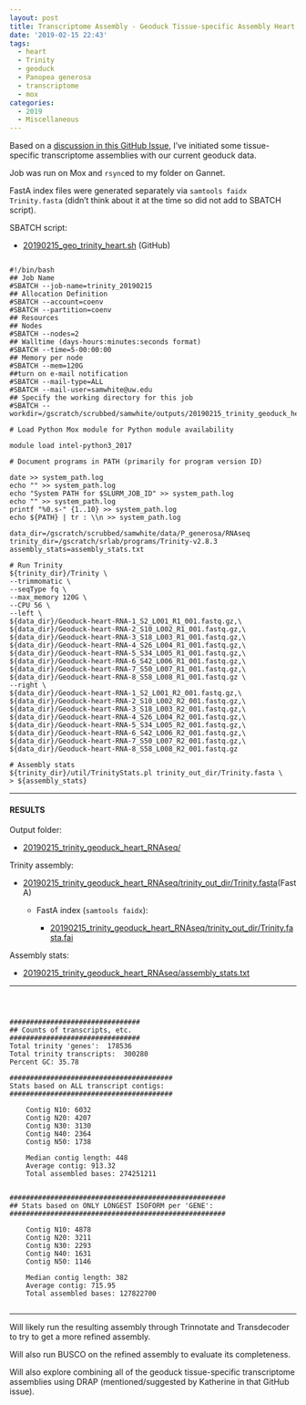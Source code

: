 ```yaml
---
layout: post
title: Transcriptome Assembly - Geoduck Tissue-specific Assembly Heart
date: '2019-02-15 22:43'
tags:
  - heart
  - Trinity
  - geoduck
  - Panopea generosa
  - transcriptome
  - mox
categories:
  - 2019
  - Miscellaneous
---
```

Based on a [discussion in this GitHub Issue](https://github.com/RobertsLab/resources/issues/576), I've initiated some tissue-specific transcriptome assemblies with our current geoduck data.

Job was run on Mox and ```rsync```ed to my folder on Gannet.

FastA index files were generated separately via ```samtools faidx Trinity.fasta``` (didn't think about it at the time so did not add to SBATCH script).



SBATCH script:

- [20190215_geo_trinity_heart.sh](https://raw.githubusercontent.com/RobertsLab/sams-notebook/master/sbatch_scripts/20190215_geo_trinity_heart.sh) (GitHub)

<pre><code>
#!/bin/bash
## Job Name
#SBATCH --job-name=trinity_20190215
## Allocation Definition
#SBATCH --account=coenv
#SBATCH --partition=coenv
## Resources
## Nodes
#SBATCH --nodes=2
## Walltime (days-hours:minutes:seconds format)
#SBATCH --time=5-00:00:00
## Memory per node
#SBATCH --mem=120G
##turn on e-mail notification
#SBATCH --mail-type=ALL
#SBATCH --mail-user=samwhite@uw.edu
## Specify the working directory for this job
#SBATCH --workdir=/gscratch/scrubbed/samwhite/outputs/20190215_trinity_geoduck_heart_RNAseq

# Load Python Mox module for Python module availability

module load intel-python3_2017

# Document programs in PATH (primarily for program version ID)

date >> system_path.log
echo "" >> system_path.log
echo "System PATH for $SLURM_JOB_ID" >> system_path.log
echo "" >> system_path.log
printf "%0.s-" {1..10} >> system_path.log
echo ${PATH} | tr : \\n >> system_path.log

data_dir=/gscratch/scrubbed/samwhite/data/P_generosa/RNAseq
trinity_dir=/gscratch/srlab/programs/Trinity-v2.8.3
assembly_stats=assembly_stats.txt

# Run Trinity
${trinity_dir}/Trinity \
--trimmomatic \
--seqType fq \
--max_memory 120G \
--CPU 56 \
--left \
${data_dir}/Geoduck-heart-RNA-1_S2_L001_R1_001.fastq.gz,\
${data_dir}/Geoduck-heart-RNA-2_S10_L002_R1_001.fastq.gz,\
${data_dir}/Geoduck-heart-RNA-3_S18_L003_R1_001.fastq.gz,\
${data_dir}/Geoduck-heart-RNA-4_S26_L004_R1_001.fastq.gz,\
${data_dir}/Geoduck-heart-RNA-5_S34_L005_R1_001.fastq.gz,\
${data_dir}/Geoduck-heart-RNA-6_S42_L006_R1_001.fastq.gz,\
${data_dir}/Geoduck-heart-RNA-7_S50_L007_R1_001.fastq.gz,\
${data_dir}/Geoduck-heart-RNA-8_S58_L008_R1_001.fastq.gz \
--right \
${data_dir}/Geoduck-heart-RNA-1_S2_L001_R2_001.fastq.gz,\
${data_dir}/Geoduck-heart-RNA-2_S10_L002_R2_001.fastq.gz,\
${data_dir}/Geoduck-heart-RNA-3_S18_L003_R2_001.fastq.gz,\
${data_dir}/Geoduck-heart-RNA-4_S26_L004_R2_001.fastq.gz,\
${data_dir}/Geoduck-heart-RNA-5_S34_L005_R2_001.fastq.gz,\
${data_dir}/Geoduck-heart-RNA-6_S42_L006_R2_001.fastq.gz,\
${data_dir}/Geoduck-heart-RNA-7_S50_L007_R2_001.fastq.gz,\
${data_dir}/Geoduck-heart-RNA-8_S58_L008_R2_001.fastq.gz

# Assembly stats
${trinity_dir}/util/TrinityStats.pl trinity_out_dir/Trinity.fasta \
> ${assembly_stats}
</code></pre>

---

#### RESULTS

Output folder:

- [20190215_trinity_geoduck_heart_RNAseq/](http://gannet.fish.washington.edu/Atumefaciens/20190215_trinity_geoduck_heart_RNAseq/)

Trinity assembly:

- [20190215_trinity_geoduck_heart_RNAseq/trinity_out_dir/Trinity.fasta](http://gannet.fish.washington.edu/Atumefaciens/20190215_trinity_geoduck_heart_RNAseq/trinity_out_dir/Trinity.fasta)(FastA)

  - FastA index (```samtools faidx```):

    - [20190215_trinity_geoduck_heart_RNAseq/trinity_out_dir/Trinity.fasta.fai](http://gannet.fish.washington.edu/Atumefaciens/20190215_trinity_geoduck_heart_RNAseq/trinity_out_dir/Trinity.fasta.fai)

Assembly stats:

- [20190215_trinity_geoduck_heart_RNAseq/assembly_stats.txt](http://gannet.fish.washington.edu/Atumefaciens/20190215_trinity_geoduck_heart_RNAseq/assembly_stats.txt)

---

<pre><code>


################################
## Counts of transcripts, etc.
################################
Total trinity 'genes':	178536
Total trinity transcripts:	300280
Percent GC: 35.78

########################################
Stats based on ALL transcript contigs:
########################################

	Contig N10: 6032
	Contig N20: 4207
	Contig N30: 3130
	Contig N40: 2364
	Contig N50: 1738

	Median contig length: 448
	Average contig: 913.32
	Total assembled bases: 274251211


#####################################################
## Stats based on ONLY LONGEST ISOFORM per 'GENE':
#####################################################

	Contig N10: 4878
	Contig N20: 3211
	Contig N30: 2293
	Contig N40: 1631
	Contig N50: 1146

	Median contig length: 382
	Average contig: 715.95
	Total assembled bases: 127822700

</code></pre>

---

Will likely run the resulting assembly through Trinnotate and Transdecoder to try to get a more refined assembly.

Will also run BUSCO on the refined assembly to evaluate its completeness.

Will also explore combining all of the geoduck tissue-specific transcriptome assemblies using DRAP (mentioned/suggested by Katherine in that GitHub issue).
